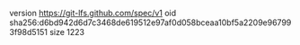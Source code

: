 version https://git-lfs.github.com/spec/v1
oid sha256:d6bd942d6d7c3468de619512e97af0d058bceaa10bf5a2209e967993f98d5151
size 1223
